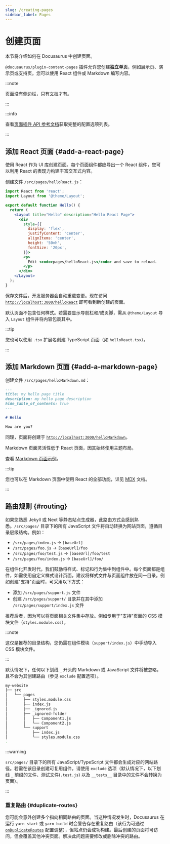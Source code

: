 ```yaml
---
slug: /creating-pages
sidebar_label: Pages
---
```


# 创建页面

本节将介绍如何在 Docusaurus 中创建页面。

`@docusaurus/plugin-content-pages` 插件允许您创建**独立单页**，例如展示页、演示页或支持页。您可以使用 React 组件或 Markdown 编写内容。

:::note

页面没有侧边栏，只有[文档](./docs/docs-introduction.mdx)才有。

:::

:::info

查看[页面插件 API 参考文档](./../api/plugins/plugin-content-pages.mdx)获取完整的配置选项列表。

:::

## 添加 React 页面 {#add-a-react-page}

使用 React 作为 UI 库创建页面。每个页面组件都应导出一个 React 组件，您可以利用 React 的表现力构建丰富交互式内容。

创建文件 `/src/pages/helloReact.js`：

```jsx title="/src/pages/helloReact.js"
import React from 'react';
import Layout from '@theme/Layout';

export default function Hello() {
  return (
    <Layout title="Hello" description="Hello React Page">
      <div
        style={{
          display: 'flex',
          justifyContent: 'center',
          alignItems: 'center',
          height: '50vh',
          fontSize: '20px',
        }}>
        <p>
          Edit <code>pages/helloReact.js</code> and save to reload.
        </p>
      </div>
    </Layout>
  );
}
```

保存文件后，开发服务器会自动重载变更。现在访问 [`http://localhost:3000/helloReact`](http://localhost:3000/helloReact) 即可看到新创建的页面。

默认页面不包含任何样式。若需要显示导航栏和/或页脚，需从 `@theme/Layout` 导入 `Layout` 组件并将内容包裹其中。

:::tip

您也可以使用 `.tsx` 扩展名创建 TypeScript 页面（如 `helloReact.tsx`）。

:::

## 添加 Markdown 页面 {#add-a-markdown-page}

创建文件 `/src/pages/helloMarkdown.md`：

```md title="/src/pages/helloMarkdown.md"
---
title: my hello page title
description: my hello page description
hide_table_of_contents: true
---

# Hello

How are you?
```

同理，页面将创建于 [`http://localhost:3000/helloMarkdown`](http://localhost:3000/helloMarkdown)。

Markdown 页面灵活性低于 React 页面，因其始终使用主题布局。

查看 [Markdown 页面示例](/examples/markdownPageExample)。

:::tip

您也可以在 Markdown 页面中使用 React 的全部功能，详见 [MDX](https://mdxjs.com/) 文档。

:::

## 路由规则 {#routing}

如果您熟悉 Jekyll 或 Next 等静态站点生成器，此路由方式会感到熟悉。`/src/pages/` 目录下的所有 JavaScript 文件将自动转换为网站页面，遵循目录层级结构。例如：

- `/src/pages/index.js` → `[baseUrl]`
- `/src/pages/foo.js` → `[baseUrl]/foo`
- `/src/pages/foo/test.js` → `[baseUrl]/foo/test`
- `/src/pages/foo/index.js` → `[baseUrl]/foo/`

在组件化开发时代，我们鼓励将样式、标记和行为集中到组件中。每个页面都是组件，如需使用自定义样式设计页面，建议将样式文件与页面组件放在同一目录。例如创建"支持"页面时，可采用以下方式：

- 添加 `/src/pages/support.js` 文件
- 创建 `/src/pages/support/` 目录并在其中添加 `/src/pages/support/index.js` 文件

推荐后者，因为可以将页面相关文件集中存放。例如专用于"支持"页面的 CSS 模块文件（`styles.module.css`）。

:::note

这仅是推荐的目录结构，您仍需在组件模块（`support/index.js`）中手动导入 CSS 模块文件。

:::

默认情况下，任何以下划线 `_` 开头的 Markdown 或 JavaScript 文件将被忽略，且不会为其创建路由（参见 `exclude` 配置选项）。

```bash
my-website
├── src
│   └── pages
│       ├── styles.module.css
│       ├── index.js
│       ├── _ignored.js
│       ├── _ignored-folder
│       │   ├── Component1.js
│       │   └── Component2.js
│       └── support
│           ├── index.js
│           └── styles.module.css
.
```

:::warning

`src/pages/` 目录下的所有 JavaScript/TypeScript 文件都会生成对应的网站路径。若需在该目录创建可复用组件，请使用 `exclude` 选项（默认情况下，以下划线 `_` 前缀的文件、测试文件(`.test.js`) 以及 `__tests__` 目录中的文件不会转换为页面）。

:::

### 重复路由 {#duplicate-routes}

您可能会意外创建多个指向相同路由的页面。当这种情况发生时，Docusaurus 在运行 `yarn start` 或 `yarn build` 时会警告存在重复路由（该行为可通过 [`onDuplicateRoutes`](../api/docusaurus.config.js.mdx#onDuplicateRoutes) 配置调整），但站点仍会成功构建。最后创建的页面将可访问，但会覆盖其他冲突页面。解决此问题需要修改或删除冲突的路由。